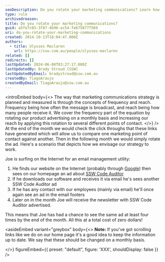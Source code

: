 ```yaml
---
seoDescription: Do you rotate your marketing communications? Learn how to increase reach and frequency with a monthly rotation of ads across multiple touchpoints.
type: rule
archivedreason:
title: Do you rotate your marketing communications?
guid: a5fe7c03-3f87-4b96-ac54-fe6758777569
uri: do-you-rotate-your-marketing-communications
created: 2014-10-13T18:04:47.000Z
authors:
  - title: Ulysses Maclaren
    url: https://ssw.com.au/people/ulysses-maclaren
related: []
redirects: []
lastUpdated: 2024-06-08T03:27:17.000Z
lastUpdatedBy: Brady Stroud [SSW]
lastUpdatedByEmail: bradystroud@ssw.com.au
createdBy: TiagoAraujo
createdByEmail: TiagoAraujo@ssw.com.au
---
```


<introEmbed
  body={<>
The way that marketing communications strategy is planned and measured is through the concepts of frequency and reach. Frequency being how often the message is broadcast, and reach being how many people receive it. We cover the frequency part of the equation by rotating our product advertising on a monthly basis and increasing our reach by applying this rotation to several different points of contact.
  </>}
/>
At the end of the month we would check the click throughs that these links have generated which will allow us to compare one marketing point of contact against another. Then in the following month we would simply rotate the ad. Here's a scenario that depicts how we envisage our strategy to work.

Joe is surfing on the Internet for an email management utility:

1. He finds our website on the Internet (probably through [Google](http://www.ssw.com.au/ssw/Standards/Rules/RulesToBetterGoogleRankings.aspx)) then sees on our homepage an ad about [SSW Code Auditor](http://www.ssw.com.au/ssw/CodeAuditor/)
2. If he downloads our software and receives it via email he's sees another SSW Code Auditor ad
3. If he has any contact with our employees (mainly via email) he'll once again see an ad in the email footers
4. Later on in the month Joe will receive the newsletter with SSW Code Auditor advertised.

This means that Joe has had a chance to see the same ad at least four times by the end of the month. All this at a total cost of zero dollars!

<asideEmbed
  variant="greybox"
  body={<>
    **Note:** If you've got scrolling links like we do on our home page it's a good idea to keep the information up to date. We say that these should be changed on a monthly basis.

  </>}
  figureEmbed={{
    preset: "default",
    figure: 'XXX',
    shouldDisplay: false
  }}
/>
